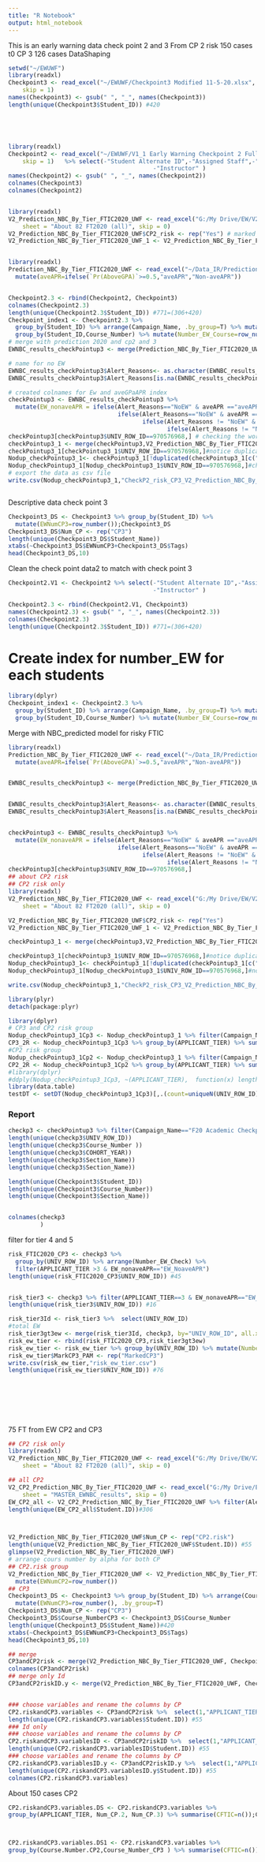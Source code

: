 ---
title: "R Notebook"
output: html_notebook
---

This is an early warning data check point 2 and 3
From CP 2 risk 150 cases t0 CP 3 126 cases DataShaping

```{r}
setwd("~/EWUWF")
library(readxl)
Checkpoint3 <- read_excel("~/EWUWF/Checkpoint3 Modified 11-5-20.xlsx", 
    skip = 1) 
names(Checkpoint3) <- gsub(" ", "_", names(Checkpoint3))
length(unique(Checkpoint3$Student_ID)) #420





library(readxl)
Checkpoint2 <- read_excel("~/EWUWF/V1_1 Early Warning Checkpoint 2 Full Data 10-17.xlsx", 
    skip = 1)   %>% select(-"Student Alternate ID",-"Assigned Staff",-"Creator",-"Creator Email",
                                         -"Instructor" )
names(Checkpoint2) <- gsub(" ", "_", names(Checkpoint2))
colnames(Checkpoint3)
colnames(Checkpoint2)


library(readxl)
V2_Prediction_NBC_By_Tier_FTIC2020_UWF <- read_excel("G:/My Drive/EW/V2_Prediction_NBC_By_Tier_FTIC2020_UWF.xlsx", 
    sheet = "About 82 FT2020 (all)", skip = 0) 
V2_Prediction_NBC_By_Tier_FTIC2020_UWF$CP2_risk <- rep("Yes") # marked for risky cp2 160 cases
V2_Prediction_NBC_By_Tier_FTIC2020_UWF_1 <- V2_Prediction_NBC_By_Tier_FTIC2020_UWF %>% select(Student.ID,CP2_risk)


library(readxl)
Prediction_NBC_By_Tier_FTIC2020_UWF <- read_excel("~/Data_IR/Prediction_NBC_By_Tier_FTIC2020_UWF.xlsx") %>% 
  mutate(aveAPR=ifelse(`Pr(AboveGPA)`>=0.5,"aveAPR","Non-aveAPR"))


Checkpoint2.3 <- rbind(Checkpoint2, Checkpoint3)
colnames(Checkpoint2.3)
length(unique(Checkpoint2.3$Student_ID)) #771=(306+420)
Checkpoint_index1 <- Checkpoint2.3 %>% 
  group_by(Student_ID) %>% arrange(Campaign_Name, .by_group=T) %>% mutate(totalNumber_EW=row_number(), .by_group=T) %>% ungroup()%>%  group_by(Student_ID,Campaign_Name) %>% mutate(Number_EW_Check=row_number(), .by_group=T) %>% ungroup() %>% 
  group_by(Student_ID,Course_Number) %>% mutate(Number_EW_Course=row_number(), .by_group=T)
# merge with prediction 2020 and cp2 and 3
EWNBC_results_checkPointup3 <- merge(Prediction_NBC_By_Tier_FTIC2020_UWF, Checkpoint_index1, by.x="UNIV_ROW_ID", by.y = "Student_ID", all.x = TRUE)

# name for no EW
EWNBC_results_checkPointup3$Alert_Reasons<- as.character(EWNBC_results_checkPointup3$Alert_Reasons)
EWNBC_results_checkPointup3$Alert_Reasons[is.na(EWNBC_results_checkPointup3$Alert_Reasons)] <- "NoEW"

# created colnames for Ew and aveGPaAPR index
checkPointup3 <- EWNBC_results_checkPointup3 %>% 
  mutate(EW_nonaveAPR = ifelse(Alert_Reasons=="NoEW" & aveAPR =="aveAPR" ,"NoEW_aveAPR",
                               ifelse(Alert_Reasons=="NoEW" & aveAPR =="Non-aveAPR","NoEW_NoaveAPR",
                                      ifelse(Alert_Reasons != "NoEW" & aveAPR =="Non-aveAPR"  , "EW_NoaveAPR",
                                             ifelse(Alert_Reasons != "NoEW" & aveAPR =="aveAPR", "EW_aveAPR","Otehrs")))))
checkPointup3[checkPointup3$UNIV_ROW_ID==970576968,] # checking the work
checkPointup3_1 <- merge(checkPointup3,V2_Prediction_NBC_By_Tier_FTIC2020_UWF_1, by.x="UNIV_ROW_ID",by.y = "Student.ID",all.x = T)
checkPointup3_1[checkPointup3_1$UNIV_ROW_ID==970576968,]#notice duplicated
Nodup_checkPointup3_1<- checkPointup3_1[!duplicated(checkPointup3_1[c("UNIV_ROW_ID","totalNumber_EW")]),] #remove duplicated values with multi variables
Nodup_checkPointup3_1[Nodup_checkPointup3_1$UNIV_ROW_ID==970576968,]#checked duplicated
# export the data as csv file
write.csv(Nodup_checkPointup3_1,"CheckP2_risk_CP3_V2_Prediction_NBC_By_Tier_FTIC2020_UWF.csv")



```
Descriptive data check point 3
```{r}
Checkpoint3_DS <- Checkpoint3 %>% group_by(Student_ID) %>% 
  mutate(EWNumCP3=row_number());Checkpoint3_DS
Checkpoint3_DS$Num_CP <- rep("CP3")
length(unique(Checkpoint3_DS$Student_Name))
xtabs(~Checkpoint3_DS$EWNumCP3+Checkpoint3_DS$Tags)
head(Checkpoint3_DS,10)
```




Clean the check point data2 to match with check point 3

```{r}
Checkpoint2.V1 <- Checkpoint2 %>% select(-"Student Alternate ID",-"Assigned Staff",-"Creator",-"Creator Email",
                                         -"Instructor" )

Checkpoint2.3 <- rbind(Checkpoint2.V1, Checkpoint3)
names(Checkpoint2.3) <- gsub(" ", "_", names(Checkpoint2.3))
colnames(Checkpoint2.3)
length(unique(Checkpoint2.3$Student_ID)) #771=(306+420) 
```
# Create index for number_EW for each students
```{r}
library(dplyr)
Checkpoint_index1 <- Checkpoint2.3 %>% 
  group_by(Student_ID) %>% arrange(Campaign_Name, .by_group=T) %>% mutate(totalNumber_EW=row_number(), .by_group=T) %>% ungroup()%>%  group_by(Student_ID,Campaign_Name) %>% mutate(Number_EW_Check=row_number(), .by_group=T) %>% ungroup() %>% 
  group_by(Student_ID,Course_Number) %>% mutate(Number_EW_Course=row_number(), .by_group=T)
```

Merge with NBC_predicted model for risky FTIC

```{r}
library(readxl)
Prediction_NBC_By_Tier_FTIC2020_UWF <- read_excel("~/Data_IR/Prediction_NBC_By_Tier_FTIC2020_UWF.xlsx") %>% 
  mutate(aveAPR=ifelse(`Pr(AboveGPA)`>=0.5,"aveAPR","Non-aveAPR"))


EWNBC_results_checkPointup3 <- merge(Prediction_NBC_By_Tier_FTIC2020_UWF, Checkpoint_index1,by.x="UNIV_ROW_ID",by.y = "Student_ID", all.x = TRUE)


EWNBC_results_checkPointup3$Alert_Reasons<- as.character(EWNBC_results_checkPointup3$Alert_Reasons)
EWNBC_results_checkPointup3$Alert_Reasons[is.na(EWNBC_results_checkPointup3$Alert_Reasons)] <- "NoEW"


checkPointup3 <- EWNBC_results_checkPointup3 %>% 
  mutate(EW_nonaveAPR = ifelse(Alert_Reasons=="NoEW" & aveAPR =="aveAPR" ,"NoEW_aveAPR",
                               ifelse(Alert_Reasons=="NoEW" & aveAPR =="Non-aveAPR","NoEW_NoaveAPR",
                                      ifelse(Alert_Reasons != "NoEW" & aveAPR =="Non-aveAPR"  , "EW_NoaveAPR",
                                             ifelse(Alert_Reasons != "NoEW" & aveAPR =="aveAPR", "EW_aveAPR","Otehrs")))))
checkPointup3[checkPointup3$UNIV_ROW_ID==970576968,]
## about CP2 risk
## CP2 risk only
library(readxl)
V2_Prediction_NBC_By_Tier_FTIC2020_UWF <- read_excel("G:/My Drive/EW/V2_Prediction_NBC_By_Tier_FTIC2020_UWF.xlsx", 
    sheet = "About 82 FT2020 (all)", skip = 0) 

V2_Prediction_NBC_By_Tier_FTIC2020_UWF$CP2_risk <- rep("Yes")
V2_Prediction_NBC_By_Tier_FTIC2020_UWF_1 <- V2_Prediction_NBC_By_Tier_FTIC2020_UWF %>% select(Student.ID,CP2_risk)

checkPointup3_1 <- merge(checkPointup3,V2_Prediction_NBC_By_Tier_FTIC2020_UWF_1, by.x="UNIV_ROW_ID",by.y = "Student.ID",all.x = T)

checkPointup3_1[checkPointup3_1$UNIV_ROW_ID==970576968,]#notice duplicated
Nodup_checkPointup3_1<- checkPointup3_1[!duplicated(checkPointup3_1[c("UNIV_ROW_ID","totalNumber_EW")]),]
Nodup_checkPointup3_1[Nodup_checkPointup3_1$UNIV_ROW_ID==970576968,]#notice duplicated

write.csv(Nodup_checkPointup3_1,"CheckP2_risk_CP3_V2_Prediction_NBC_By_Tier_FTIC2020_UWF.csv")
```
```{r}
library(plyr)
detach(package:plyr)

library(dplyr)
# CP3 and CP2 risk group
Nodup_checkPointup3_1Cp3 <- Nodup_checkPointup3_1 %>% filter(Campaign_Name=="F20 Academic Checkpoint 3" & CP2_risk=="Yes")
CP3_2R <- Nodup_checkPointup3_1Cp3 %>% group_by(APPLICANT_TIER) %>% summarise(count=n_distinct(UNIV_ROW_ID));CP3_2R
#CP2 risk group
Nodup_checkPointup3_1Cp2 <- Nodup_checkPointup3_1 %>% filter(Campaign_Name=="F20 Academic Checkpoint 2" & CP2_risk=="Yes")
CP2_2R <- Nodup_checkPointup3_1Cp2 %>% group_by(APPLICANT_TIER) %>% summarise(count=n_distinct(UNIV_ROW_ID));CP2_2R
#library(dplyr)
#ddply(Nodup_checkPointup3_1Cp3, ~(APPLICANT_TIER),  function(x) length(unique(Nodup_checkPointup3_1Cp3$UNIV_ROW_ID)))
library(data.table)
testDT <- setDT(Nodup_checkPointup3_1Cp3)[,.(count=uniqueN(UNIV_ROW_ID)), by=APPLICANT_TIER];testDT

```







### Report
```{r}
checkp3 <- checkPointup3 %>% filter(Campaign_Name=="F20 Academic Checkpoint 3") #%>% filter(Tags=="FT20Prelim")
length(unique(checkp3$UNIV_ROW_ID))
length(unique(checkp3$Course_Number )) 
length(unique(checkp3$COHORT_YEAR)) 
length(unique(checkp3$Section_Name)) 
length(unique(checkp3$Section_Name)) 

length(unique(Checkpoint3$Student_ID))
length(unique(Checkpoint3$Course_Number))
length(unique(Checkpoint3$Section_Name))


colnames(checkp3
         )
```
filter for tier 4 and 5
```{r}
risk_FTIC2020_CP3 <- checkp3 %>% 
  group_by(UNIV_ROW_ID) %>% arrange(Number_EW_Check) %>% 
  filter(APPLICANT_TIER >3 & EW_nonaveAPR=="EW_NoaveAPR") 
length(unique(risk_FTIC2020_CP3$UNIV_ROW_ID)) #45


risk_tier3 <- checkp3 %>% filter(APPLICANT_TIER==3 & EW_nonaveAPR=="EW_NoaveAPR" & Number_EW_Check>=2)        
length(unique(risk_tier3$UNIV_ROW_ID)) #16

risk_tier3Id <- risk_tier3 %>%  select(UNIV_ROW_ID)
#total EW
risk_tier3gt3ew <- merge(risk_tier3Id, checkp3, by="UNIV_ROW_ID", all.x = T) #68                                                           
risk_ew_tier <- rbind(risk_FTIC2020_CP3,risk_tier3gt3ew)
risk_ew_tier <- risk_ew_tier %>% group_by(UNIV_ROW_ID) %>% mutate(Number_EW3=row_number())
risk_ew_tier$MarkCP3_PAM <- rep("MarkedCP3")
write.csv(risk_ew_tier,"risk_ew_tier.csv")
length(unique(risk_ew_tier$UNIV_ROW_ID)) #76
       
                                                       
                                                               
                                                               
                                                               
                                                               
```
75 FT from EW CP2 and CP3
```{r}
## CP2 risk only
library(readxl)
V2_Prediction_NBC_By_Tier_FTIC2020_UWF <- read_excel("G:/My Drive/EW/V2_Prediction_NBC_By_Tier_FTIC2020_UWF.xlsx", 
    sheet = "About 82 FT2020 (all)", skip = 0) 

## all CP2
V2_CP2_Prediction_NBC_By_Tier_FTIC2020_UWF <- read_excel("G:/My Drive/EW/V2_Prediction_NBC_By_Tier_FTIC2020_UWF.xlsx", 
    sheet = "MASTER_EWNBC_results", skip = 0) 
EW_CP2_all <- V2_CP2_Prediction_NBC_By_Tier_FTIC2020_UWF %>% filter(AlertR1 != "NoEW")
length(unique(EW_CP2_all$Student.ID))#306



V2_Prediction_NBC_By_Tier_FTIC2020_UWF$Num_CP <- rep("CP2.risk")
length(unique(V2_Prediction_NBC_By_Tier_FTIC2020_UWF$Student.ID)) #55
glimpse(V2_Prediction_NBC_By_Tier_FTIC2020_UWF)
# arrange cours number by alpha for both CP
## CP2.risk group
V2_Prediction_NBC_By_Tier_FTIC2020_UWF <- V2_Prediction_NBC_By_Tier_FTIC2020_UWF %>% group_by(Student.ID) %>% arrange(Course.Number.y, .by_group=T) %>% 
  mutate(EWNumCP2=row_number())
## CP3
Checkpoint3_DS <- Checkpoint3 %>% group_by(Student_ID) %>% arrange(Course_Number, .by_group=T) %>% 
  mutate(EWNumCP3=row_number(), .by_group=T)
Checkpoint3_DS$Num_CP <- rep("CP3")
Checkpoint3_DS$Course_NumberCP3 <- Checkpoint3_DS$Course_Number
length(unique(Checkpoint3_DS$Student_Name))#420
xtabs(~Checkpoint3_DS$EWNumCP3+Checkpoint3_DS$Tags)
head(Checkpoint3_DS,10)

## merge
CP3andCP2risk <- merge(V2_Prediction_NBC_By_Tier_FTIC2020_UWF, Checkpoint3_DS, by.x=c("Student.ID","Course.Number.y"), by.y=c("Student_ID","Course_Number"), all.x=T)
colnames(CP3andCP2risk)
## merge only Id
CP3andCP2riskID.y <- merge(V2_Prediction_NBC_By_Tier_FTIC2020_UWF, Checkpoint3_DS, by.x=c("Student.ID","Course.Number.y"), by.y=c("Student_ID","Course_Number"), all.y=T)


### choose variables and rename the columns by CP
CP2.riskandCP3.variables <- CP3andCP2risk %>%  select(1,"APPLICANT_TIER","Num_CP.2"="Num_CP.x","Course.Number.CP2"="Course.Number.y","EWNumCP2","Section.Name.CP2"="Section.Name","Creator.Email","Instructor","Student_Name","Student_E-mail","Num_CP.3"="Num_CP.y","Course_Number_CP3"="Course_NumberCP3","Section_Name_CP3"="Section_Name","Progress_Report_Grade","Progress_Report_Comment","Campaign_Name",9:16,,"aveAPR")
length(unique(CP2.riskandCP3.variables$Student.ID)) #55
### Id only
### choose variables and rename the columns by CP
CP2.riskandCP3.variablesID <- CP3andCP2riskID %>%  select(1,"APPLICANT_TIER","Num_CP.2"="Num_CP.x","Course.Number.CP2"="Course.Number.y","EWNumCP2","Section.Name.CP2"="Section.Name","Creator.Email","Instructor","Student_Name","Student_E-mail","Num_CP.3"="Num_CP.y","Course_Number_CP3"="Course_NumberCP3","EWNumCP3","Section_Name_CP3"="Section_Name","Progress_Report_Grade","Campaign_Name",9:15,,"aveAPR")
length(unique(CP2.riskandCP3.variablesID$Student.ID)) #55
### choose variables and rename the columns by CP
CP2.riskandCP3.variablesID.y <- CP3andCP2riskID.y %>%  select(1,"APPLICANT_TIER","Num_CP.2"="Num_CP.x","Course.Number.CP2"="Course.Number.y","EWNumCP2","Section.Name.CP2"="Section.Name","Creator.Email","Instructor","Student_Name","Student_E-mail","Num_CP.3"="Num_CP.y","Course_Number_CP3"="Course_NumberCP3","EWNumCP3","Section_Name_CP3"="Section_Name","Progress_Report_Grade","Campaign_Name",9:15,,"aveAPR")
length(unique(CP2.riskandCP3.variablesID.y$Student.ID)) #55
colnames(CP2.riskandCP3.variables)
```
About 150 cases CP2 
```{r}

CP2.riskandCP3.variables.DS <- CP2.riskandCP3.variables %>% 
group_by(APPLICANT_TIER, Num_CP.2, Num_CP.3) %>% summarise(CFTIC=n());CP2.riskandCP3.variables.DS




```
```{r}
CP2.riskandCP3.variables.DS1 <- CP2.riskandCP3.variables %>% 
group_by(Course.Number.CP2,Course_Number_CP3 ) %>% summarise(CFTIC=n());CP2.riskandCP3.variables.DS1


```



